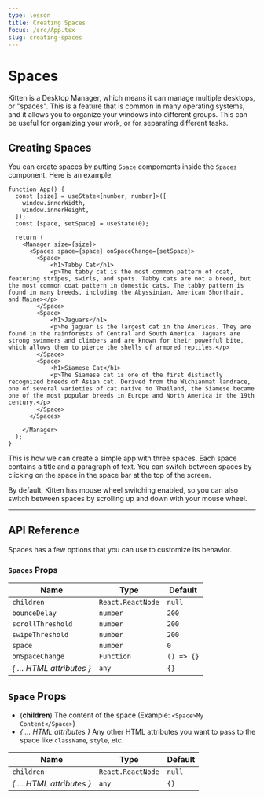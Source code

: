 ```yaml
---
type: lesson
title: Creating Spaces
focus: /src/App.tsx
slug: creating-spaces
---
```


# Spaces

Kitten is a Desktop Manager, which means it can manage multiple desktops, or "spaces". This is a feature that is common in many operating systems, and it allows you to organize your windows into different groups. This can be useful for organizing your work, or for separating different tasks.

## Creating Spaces

You can create spaces by putting `Space` compoments inside the `Spaces` component. Here is an example:

```tsx
function App() {
  const [size] = useState<[number, number]>([
    window.innerWidth,
    window.innerHeight,
  ]);
  const [space, setSpace] = useState(0);

  return (
    <Manager size={size}>
      <Spaces space={space} onSpaceChange={setSpace}>
        <Space>
            <h1>Tabby Cat</h1>
            <p>The tabby cat is the most common pattern of coat, featuring stripes, swirls, and spots. Tabby cats are not a breed, but the most common coat pattern in domestic cats. The tabby pattern is found in many breeds, including the Abyssinian, American Shorthair, and Maine></p>
        </Space>
        <Space>
            <h1>Jaguars</h1>
            <p>he jaguar is the largest cat in the Americas. They are found in the rainforests of Central and South America. Jaguars are strong swimmers and climbers and are known for their powerful bite, which allows them to pierce the shells of armored reptiles.</p>
        </Space>
        <Space>
            <h1>Siamese Cat</h1>
            <p>The Siamese cat is one of the first distinctly recognized breeds of Asian cat. Derived from the Wichianmat landrace, one of several varieties of cat native to Thailand, the Siamese became one of the most popular breeds in Europe and North America in the 19th century.</p>
        </Space>
      </Spaces>

    </Manager>
  );
}
```

This is how we can create a simple app with three spaces. Each space contains a title and a paragraph of text. You can switch between spaces by clicking on the space in the space bar at the top of the screen.

By default, Kitten has mouse wheel switching enabled, so you can also switch between spaces by scrolling up and down with your mouse wheel.

---

## API Reference

Spaces has a few options that you can use to customize its behavior.

### `Spaces` Props

| Name | Type | Default |
| ---- | ---- | ------- |
| `children` | `React.ReactNode` | `null` |
| `bounceDelay` | `number` | `200` |
| `scrollThreshold` | `number` | `200` |
| `swipeThreshold` | `number` | `200` |
| `space` | `number` | `0` |
| `onSpaceChange` | `Function` | `() => {}` |
| *\{ ... HTML attributes \}* | `any` | `{}` |

## `Space` Props

* (**children**) The content of the space (Example: `<Space>My Content</Space>`)
* *\{ ... HTML attributes \}* Any other HTML attributes you want to pass to the space like `className`, `style`, etc.

| Name | Type | Default |
| ---- | ---- | ------- |
| `children` | `React.ReactNode` | `null` |
| *\{ ... HTML attributes \}* | `any` | `{}` |
